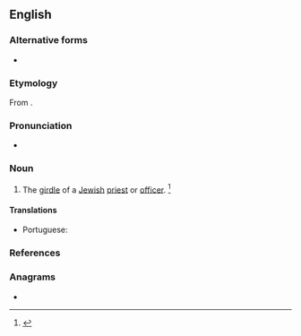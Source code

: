 {{also|åbnet}}
==English==

===Alternative forms===
* {{l|en|abanet}}

===Etymology===
From {{etyl|he|en}} {{m|he|avnet|אבנט|girdle, belt}}.

===Pronunciation===
* {{a|US}} {{IPA|/ˈæb.nət/|lang=en}}

===Noun===
{{en-noun}}

# The [[girdle]] of a [[Jewish]] [[priest]] or [[officer]]. {{defdate|First attested in the early 18<sup>th</sup> century.}}<ref>{{R:SOED5|page=6}}</ref>

====Translations====
{{trans-top|girdle of a Jewish priest or officer}}
* Portuguese: {{t|pt|abanete|m}}
{{trans-mid}}
{{trans-bottom}}

===References===
<references/>

===Anagrams===
* {{anagrams|en|Baten|bean't|beant|benat}}